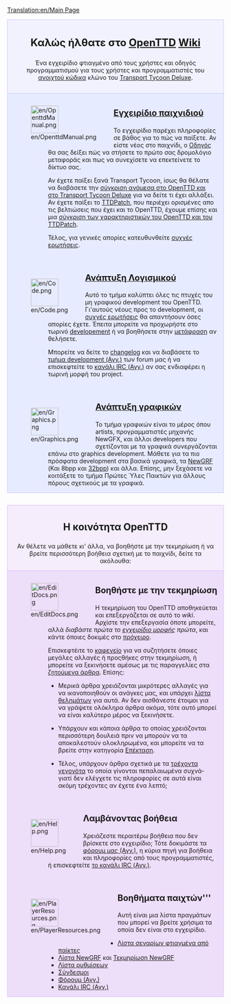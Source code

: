 [[Translation:en/Main Page]]
{{en/-}}

<div style="background-color: #f1f2fe; border: 1px solid #c7c8fe; margin: 0; padding: 1em 1em 1em 1em; text-align:center">
<div style="font-size:1.7em; font-weight:bold">Καλώς ήλθατε στο <span class="plainlinks">[http://www.openttd.org/ OpenTTD]</span> [http://el.wikipedia.org/wiki/Wiki Wiki]</div>
Ένα εγχειρίδιο φτιαγμένο από τους χρήστες και οδηγός προγραμματισμού για τους χρήστες και προγραμματιστές του [http://www.opensource.org/ ανοιχτού κώδικα] κλώνο του [[el/Archive/OpenTTD/Transport Tycoon Deluxe|Transport Tycoon Deluxe]].</div>
<div style="background-color: #E7EBFF; border: 1px solid #c7c8fe; border-top:none; padding: 1em 1em 0em 1em; margin-bottom:2em">
<div style="float:left">[[File:en/OpenttdManual.png|64px]]</div>
<div style="margin-left:80px; margin-bottom:4em">
<div style="font-size:1.4em; font-weight:bold">[[el/Manual/OpenTTD|Εγχειρίδιο παιχνιδιού]]</div>
Το εγχειρίδιο παρέχει πληροφορίες σε βάθος για το πώς να παίξετε. Αν είστε νέος στο παιχνίδι, ο [[el/Οδηγός|Οδηγός]] θα σας δείξει πώς να στήσετε το πρώτο σας δρομολόγιο μεταφοράς και πως να συνεχίσετε να επεκτείνετε το δίκτυο σας.

Αν έχετε παίξει ξανά Transport Tycoon, ίσως θα θέλατε να διαβάσετε την [[el/Αλλαγές από το TTD|σύγκριση ανάμεσα στο OpenTTD και στο Transport Tycoon Deluxe]] για να δείτε τι έχει αλλάξει. Αν έχετε παίξει το [[el/Archive/OpenTTD/TTDPatch|TTDPatch]], που περιέχει ορισμένες απο τις βελτιώσεις που έχει και το OpenTTD, έχουμε επίσης και μια [[el/Σύγκριση των χαρακτηριστικών του OpenTTD και του TTDPatch|σύγκριση των χαρακτηριστικών του OpenTTD και του TTDPatch]].

Τέλος, για γενικές απορίες κατευθυνθείτε [[el/Συχνές ερωτήσεις|συχνές ερωτήσεις]].
</div>

<div style="float:left">[[File:en/Code.png|64px]]</div>
<div style="margin-left:80px; margin-bottom:4em">
<div style="font-size:1.4em; font-weight:bold">[[el/Ανάπτυξη λογισμικού|Ανάπτυξη Λογισμικού]]</div>
Αυτό το τμήμα καλύπτει όλες τις πτυχές του μη γραφικού development του OpenTTD. Γι'αυτούς νέους προς το development, οι [[el/Συχνές ερωτήσεις development|συχνές ερωτήσεις]] θα απαντήσουν όσες απορίες έχετε.  Έπειτα μπορείτε να προχωρήστε στο τωρινό  [[el/Ανάπτυξη λογισμικού|developement]] ή να βοηθήσετε στην  [[el/Διεθνοποίηση|μετάφραση]] αν θελήσετε.

Μπορείτε να δείτε το [http://hg.openttd.org/openttd/trunk.hg/shortlog changelog] και να διαβάσετε το [http://www.tt-forums.net/viewforum.php?f=33 τμήμα development (Αγγ.)] των forum μας ή να επισκεφτείτε το [[en/Development/IRC channel|κανάλι IRC (Αγγ.)]] αν σας ενδιαφέρει η τωρινή μορφή του project.<br>
</div>

<div style="float:left">[[File:en/Graphics.png|64px]]</div>
<div style="margin-left:80px; margin-bottom:1em; min-height:64px">
<div style="font-size:1.4em; font-weight:bold">[[el/Ανάπτυξη γραφικών|Ανάπτυξη γραφικών]]</div>
Το τμήμα γραφικών είναι το μέρος όπου artists, προγραμματιστές μηχανής NewGFX, και άλλοι developers  που σχετίζονται με τα γραφικά συνεργάζονται επάνω στο graphics development. Μάθετε για τα πιο πρόσφατα development στα βασικά γραφικά, τα [[el/Τεκμηρίωση NewGRF|NewGRF]] (Και 8bpp και [[el/Παίζοντας με γραφικά 32bpp|32bpp]]) και άλλα. Επίσης, μην ξεχάσετε να κοιτάξετε το τμήμα Πρώτες Ύλες Παικτών για άλλους πόρους  σχετικούς με τα γραφικά.
</div>

</div>

<div style="background-color: #F5EDFC; border: 1px solid #E1BBFF; margin: 0; padding: 1em 1em 0em 1em; text-align:center">
<div style="font-size:1.6em; font-weight:bold; text-align:center">Η κοινότητα OpenTTD</div>
Αν θέλετε να μάθετε κι' άλλα, να βοηθήστε με την τεκμηρίωση  ή να βρείτε περισσότερη βοήθεια σχετική με το παιχνίδι, δείτε τα ακόλουθα:
</div>

<div style="background-color: #EDDEFA; border: 1px solid #E1BBFF; border-top:none; padding: 1em 1em 0em 1em;">

<div style="float:left">[[File:en/EditDocs.png|64px]]</div>
<div style="margin-left:80px; margin-bottom:4em">
<div style="font-size:1.4em; font-weight:bold">Βοηθήστε με την τεκμηρίωση</div>
Η τεκμηρίωση του OpenTTD αποθηκεύεται και επεξεργάζεται σε αυτό το <em>wiki</em>. Αρχίστε την επεξεργασία όποτε μπορείτε, αλλά ''διαβάστε πρώτα το [[el/Εγχειρίδιο μορφής|εγχειρίδιο μορφής]] πρώτα'', και κάντε όποιες δοκιμές στο [[el/Πρόχειρο|πρόχειρο]].  

Επισκεφτέιτε το [[el/Καφενείο|καφενείο]] για να συζητήσετε όποιες μεγάλες αλλαγές ή προςθήκες στην τεκμηρίωση, ή μπορείτε να ξεκινήσετε αμέσως με τις παραγγελίες στα [[el/Ζητούμενα άρθρα|ζητούμενα άρθρα]]. Επίσης:

*Μερικά άρθρα χρειάζονται μικρότερες αλλαγές για να ικανοποιηθούν οι ανάγκες μας, και υπάρχει [[:Category:el/Λίστα θελημάτων|λίστα θελημάτων]] για αυτά.  Αν δεν αισθάνεστε έτοιμοι για να γράψετε ολόκληρα άρθρα ακόμα, τότε αυτό μπορεί να είναι καλύτερο μέρος να ξεκινήσετε.

*Υπάρχουν και κάποια άρθρα το οποίας χρειάζονται περισσότερη δουλειά πριν να μπορούν να τα αποκαλεστούν ολοκληρωμένα, και μπορείτε να τα βρείτε στην κατηγορία [[:Category:el/Άρθρα προς επέκταση|Επέκταση]]. 

*Τέλος, υπάρχουν άρθρα σχετικά με τα [[:Category:el/Τρέχοντα γεγονότα|τρέχοντα γεγονότα]] το οποία γίνονται πεπαλαιωμένα συχνά- γιατί δεν ελέγχετε τις πληροφορίες σε αυτά είναι ακόμη τρέχοντες αν έχετε ένα λεπτό;
</div>

<div style="float:left">[[File:en/Help.png|64px]]</div>
<div style="margin-left:80px; margin-bottom:4em">
<div style="font-size:1.4em; font-weight:bold">Λαμβάνοντας βοήθεια</div>
Χρειάζεστε περαιτέρω βοήθεια που δεν βρίσκετε στο εγχειρίδιο; Τότε δοκιμάστε τα [http://www.tt-forums.net/viewforum.php?f=55 φόρουμ μας (Αγγ.)], η κύρια πηγή για βοήθεια και πληροφορίες από τους προγραμματιστές, ή επισκεφτείτε [[en/Development/IRC channel|το κανάλι IRC (Αγγ.)]].
</div>

<div style="float:left">[[File:en/PlayerResources.png|64px]]</div>
<div style="margin-left:80px; margin-bottom:1em">
<div style="font-size:1.4em; font-weight:bold">Βοηθήματα παιχτών'''</div>
Αυτή είναι μια λίστα πραγμάτων που μπορεί να βρείτε χρήσιμα τα οποία δεν είναι στο εγχειρίδιο.
*[[el/Σενάρια|Λίστα σεναρίων φτιαγμένα από παίκτες]]
*[[el/Λίστα NewGRF|Λίστα NewGRF]] και [[el/Τεκμηρίωση NewGRF|Τεκμηρίωση NewGRF]]
*[[el/Προχωρημένες Ρυθμίσεις|Λίστα ρυθμίσεων]]
*[[el/Σύνδεσμοι|Σύνδεσμοι]]
*[http://www.tt-forums.net/viewforum.php?f=55 Φόρουμ (Αγγ.)]
*[[en/Development/IRC channel|Κανάλι IRC (Αγγ.)]]
</div>
</div>